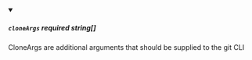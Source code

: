 
<details className="config-field" data-expandable="false" open>
<summary>

##### `cloneArgs` <span class="config-field-required" data-required="false">required</span> <span class="config-field-type">string[]</span> <span class="config-field-default"></span>

CloneArgs are additional arguments that should be supplied to the git CLI

</summary>



</details>
